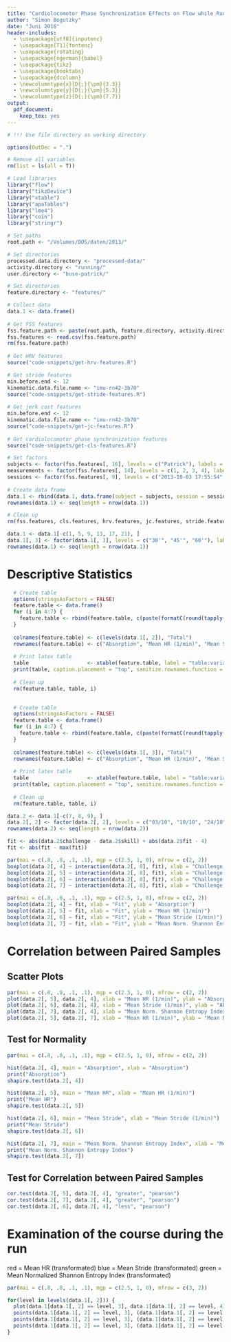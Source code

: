 ```yaml
---
title: "Cardiolocomotor Phase Synchronization Effects on Flow while Running"
author: "Simon Bogutzky"
date: "Juni 2016"
header-includes:
  - \usepackage[utf8]{inputenc} 
  - \usepackage[T1]{fontenc}
  - \usepackage{rotating}
  - \usepackage[ngerman]{babel}
  - \usepackage{tikz}
  - \usepackage{booktabs} 
  - \usepackage{dcolumn}
  - \newcolumntype{x}{D{;}{\pm}{3.3}} 
  - \newcolumntype{y}{D{;}{\pm}{5.3}}
  - \newcolumntype{z}{D{;}{\pm}{7.7}}
output: 
  pdf_document: 
    keep_tex: yes
---
```


```r
# !!! Use file directory as working directory 

options(OutDec = ".")

# Remove all variables
rm(list = ls(all = T))

# Load libraries
library("flow")
library("tikzDevice")
library("xtable")
library("apaTables")
library("lme4") 
library("coin")
library("stringr")

# Set paths
root.path <- "/Volumes/DOS/daten/2013/"

# Set directories
processed.data.directory <- "processed-data/"
activity.directory <- "running/"
user.directory <- "buse-patrick/"

```

```r

# Set directories
feature.directory <- "features/"

# Collect data
data.1 <- data.frame()
    
# Get FSS features
fss.feature.path <- paste(root.path, feature.directory, activity.directory, user.directory, "fss-features.csv", sep = "")
fss.features <- read.csv(fss.feature.path)
rm(fss.feature.path)
    
# Get HRV features
source("code-snippets/get-hrv-features.R")

# Get stride features
min.before.end <- 12
kinematic.data.file.name <- "imu-rn42-3b70"
source("code-snippets/get-stride-features.R")
    
# Get jerk cost features
min.before.end <- 12
kinematic.data.file.name <- "imu-rn42-3b70"
source("code-snippets/get-jc-features.R")
    
# Get cardiolocomotor phase synchronization features
source("code-snippets/get-cls-features.R") 

# Set factors
subjects <- factor(fss.features[, 16], levels = c("Patrick"), labels = c("Male"))
measurements <- factor(fss.features[, 14], levels = c(1, 2, 3, 4), labels = c("15'", "30'", "45'", "60'"))
sessions <- factor(fss.features[, 9], levels = c("2013-10-03 17:55:54", "2013-10-10 17:41:56", "2013-10-17 18:07:11", "2013-10-24 17:32:14", "2013-10-31 18:31:19", "2013-11-07 17:34:06"), labels = c("03/10", "10/10", "17/10", "24/10", "31/10", "07/11"))
  
# Create data frame
data.1 <- rbind(data.1, data.frame(subject = subjects, session = sessions, measurement = measurements, absorption = fss.features[, 3], mean.hr = hrv.features[, 3], mean.stride = 60000 / stride.features[, 1], mean.nsei = cls.features[, 1], challenge = fss.features[, 5], skill = fss.features[, 6], fit = fss.features[, 8]))
rownames(data.1) <- seq(length = nrow(data.1))

# Clean up
rm(fss.features, cls.features, hrv.features, jc.features, stride.features, subjects, sessions, measurements)
```

```r
data.1 <- data.1[-c(1, 5, 9, 13, 17, 21), ]
data.1[, 3] <- factor(data.1[, 3], levels = c("30'", "45'", "60'"), labels = c("30'", "45'", "60'"))
rownames(data.1) <- seq(length = nrow(data.1))
```

# Descriptive Statistics

```r
    
  # Create table
  options(stringsAsFactors = FALSE)
  feature.table <- data.frame()
  for (i in 4:7) {
    feature.table <- rbind(feature.table, c(paste(formatC(round(tapply(data.1[, i], data.1[, 2], mean, na.rm=TRUE), 2), format = "f", digits = 2), ";", formatC(round(tapply(data.1[, i], data.1[, 2], sd, na.rm=TRUE), 2), format = "f", digits = 2)),  paste(formatC(round(mean(data.1[, i], na.rm=TRUE), 2), format = "f", digits = 2), ";", formatC(round(sd(data.1[, i], na.rm=TRUE), 2), format = "f", digits = 2))))
  }
  
  colnames(feature.table) <- c(levels(data.1[, 2]), "Total")
  rownames(feature.table) <- c("Absorption", "Mean HR (1/min)", "Mean Stride (1/min)", "Mean Norm. Shannon Entropy Index")
  
  # Print latex table
  table                   <- xtable(feature.table, label = "table:variables-session-wise", caption = "Variables: Mean $\\pm$ standard deviation of five session [$N = 3$]") 
  print(table, caption.placement = "top", sanitize.rownames.function = function(x){x}, comment = FALSE, booktabs = TRUE)
  
  # Clean up
  rm(feature.table, table, i)
  
```

```r
    
  # Create table
  options(stringsAsFactors = FALSE)
  feature.table <- data.frame()
  for (i in 4:7) {
    feature.table <- rbind(feature.table, c(paste(formatC(round(tapply(data.1[, i], data.1[, 3], mean, na.rm=TRUE), 2), format = "f", digits = 2), ";", formatC(round(tapply(data.1[, i], data.1[, 3], sd, na.rm=TRUE), 2), format = "f", digits = 2)),  paste(formatC(round(mean(data.1[, i], na.rm=TRUE), 2), format = "f", digits = 2), ";", formatC(round(sd(data.1[, i], na.rm=TRUE), 2), format = "f", digits = 2))))
  }
  
  colnames(feature.table) <- c(levels(data.1[, 3]), "Total")
  rownames(feature.table) <- c("Absorption", "Mean HR (1/min)", "Mean Stride (1/min)", "Mean Norm. Shannon Entropy Index")
  
  # Print latex table
  table                   <- xtable(feature.table, label = "table:variables-stop-wise", caption = "Variables: Mean $\\pm$ standard deviation of three stops [$N = 5$]") 
  print(table, caption.placement = "top", sanitize.rownames.function = function(x){x}, comment = FALSE, booktabs = TRUE)
  
  # Clean up
  rm(feature.table, table, i)
```

```r
data.2 <- data.1[-c(7, 8, 9), ]
data.2[, 2] <- factor(data.2[, 2], levels = c("03/10", "10/10", "24/10", "31/10", "07/11"), labels = c("03/10", "10/10", "24/10", "31/10", "07/11"))
rownames(data.2) <- seq(length = nrow(data.2))
```


```r

fit <- abs(data.2$challenge - data.2$skill) + abs(data.2$fit - 4)
fit <- abs(fit - max(fit))

par(mai = c(.8, .8, .1, .1), mgp = c(2.5, 1, 0), mfrow = c(2, 2))
boxplot(data.2[, 4] ~ interaction(data.2[, 8], fit), xlab = "Challenge.Fit", ylab = "Absorption")
boxplot(data.2[, 5] ~ interaction(data.2[, 8], fit), xlab = "Challenge.Fit", ylab = "Mean HR (1/min)")
boxplot(data.2[, 6] ~ interaction(data.2[, 8], fit), xlab = "Challenge.Fit", ylab = "Mean Stride (1/min)")
boxplot(data.2[, 7] ~ interaction(data.2[, 8], fit), xlab = "Challenge.Fit", ylab = "Mean Normalized Shannon Entropy Index")

par(mai = c(.8, .8, .1, .1), mgp = c(2.5, 1, 0), mfrow = c(2, 2))
boxplot(data.2[, 4] ~ fit, xlab = "Fit", ylab = "Absorption")
boxplot(data.2[, 5] ~ fit, xlab = "Fit", ylab = "Mean HR (1/min)")
boxplot(data.2[, 6] ~ fit, xlab = "Fit", ylab = "Mean Stride (1/min)")
boxplot(data.2[, 7] ~ fit, xlab = "Fit", ylab = "Mean Norm. Shannon Entropy Index")
```

# Correlation between Paired Samples

## Scatter Plots

```r
par(mai = c(.8, .8, .1, .1), mgp = c(2.5, 1, 0), mfrow = c(2, 2))
plot(data.2[, 5], data.2[, 4], xlab = "Mean HR (1/min)", ylab = "Absorption", pch = 21, bg = c("red", "yellow", "green", "darkgreen")[fit + 1])
plot(data.2[, 6], data.2[, 4], xlab = "Mean Stride (1/min)", ylab = "Absorption", pch = 21, bg = c("red", "yellow", "green", "darkgreen")[fit + 1])
plot(data.2[, 7], data.2[, 4], xlab = "Mean Norm. Shannon Entropy Index", ylab = "Absorption", pch = 21, bg = c("red", "yellow", "green", "darkgreen")[fit + 1])
plot(data.2[, 5], data.2[, 7], xlab = "Mean HR (1/min)", ylab = "Mean Norm. Shannon Entropy Index", pch = 21, bg = c("red", "yellow", "green", "darkgreen")[fit + 1])
```

## Test for Normality

```r
par(mai = c(.8, .8, .1, .1), mgp = c(2.5, 1, 0), mfrow = c(2, 2))

hist(data.2[, 4], main = "Absorption", xlab = "Absorption")
print("Absorption")
shapiro.test(data.2[, 4])

hist(data.2[, 5], main = "Mean HR", xlab = "Mean HR (1/min)")
print("Mean HR")
shapiro.test(data.2[, 5])

hist(data.2[, 6], main = "Mean Stride", xlab = "Mean Stride (1/min)")
print("Mean Stride")
shapiro.test(data.2[, 6])

hist(data.2[, 7], main = "Mean Norm. Shannon Entropy Index", xlab = "Mean Norm. Shannon Entropy Index")
print("Mean Norm. Shannon Entropy Index")
shapiro.test(data.2[, 7])
```

## Test for Correlation between Paired Samples

```r
cor.test(data.2[, 5], data.2[, 4], "greater", "pearson")
cor.test(data.2[, 7], data.2[, 4], "greater", "pearson")
cor.test(data.2[, 6], data.2[, 4], "less", "pearson")
```

# Examination of the course during the run
red = Mean HR (transformated)
blue = Mean Stride (transformated)
green = Mean Normalized Shannon Entropy Index (transformated)

```r
par(mai = c(.8, .8, .1, .1), mgp = c(2.5, 1, 0), mfrow = c(3, 2))

for(level in levels(data.1[, 2])) {
  plot(data.1[data.1[, 2] == level, 3], data.1[data.1[, 2] == level, 4], type = "b", sub = data.1[data.1[, 2] == level, 2], ylim = c(2, 7), ylab = "Absorption")
  points(data.1[data.1[, 2] == level, 3], (data.1[data.1[, 2] == level, 5] / max(data.1[, 5], na.rm = TRUE)) * 7, type = "b", col = "red")
  points(data.1[data.1[, 2] == level, 3], (data.1[data.1[, 2] == level, 6] / max(data.1[, 6], na.rm = TRUE)) * 7, type = "b", col = "blue")
  points(data.1[data.1[, 2] == level, 3], (data.1[data.1[, 2] == level, 7] / max(data.1[, 7], na.rm = TRUE)) * 7, type = "b", col = "green")
}
```

